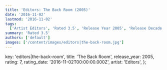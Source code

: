 ```yaml
---
title: 'Editors: The Back Room (2005)'
date: '2016-11-02'
lastmod: '2016-11-02'
tags:
  ['Artist Editors', 'Rated 3.5', 'Release Year 2005', 'Release Decade 2000']
summary: 'Rated 3.5'
authors: ['default']
images: ['/content/images/editors|the-back-room.jpg']
---
```


  key: 'editors|the-back-room',
  title: 'The Back Room',
  release_year: 2005,
  rating: 7,
  rating_date: '2016-11-02T00:00:00.000Z',
  artist: 'Editors',
};

<MusicRating data={data} />
